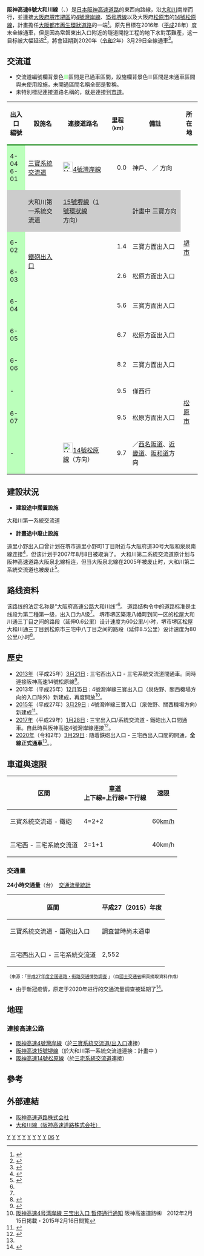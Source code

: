{{Infobox_road
|system           = [[都市高速道路|都市高速道路]]([[都道府縣道|一般府縣道]])
|marker_image     = [[File:Japanese_Urban_Expwy_Sign_0006.svg|100px]]
|highway_name     = 阪神高速6號大和川線 <br />{{lang|ja|阪神高速6号大和川線}}
|alternate_name   = {{lang|en|Route 6 Yamatogawa  Line}}
|map              = {{Highway system OSM map|frame-lat=34.59|frame-long=135.51|frame-width=300|frame-height=250|zoom=11|lengt=|plain=yes|stroke-width=3}}
|length           = 9.7
|opened           = 2013年 -現在
|starting_terminus= [[大阪府|大阪府]][[堺市|堺市]][[堺區|堺區]]（[[三寶系統交流道|三寶系統交流道]]）
|cities           = 堺市[[北區_(堺市)|北區]]
|ending_terminus  = 大阪府[[松原市_(日本)|松原市]]（{{link-ja|三宅系統交流道|三宅ジャンクション|三宅系統交流道}}）
|junction         = [[File:Hanshin_Urban_Expwy_Sign_0004.svg|26px]][[阪神高速4號灣岸線|4號灣岸線]]<br />[[File:Hanshin_Urban_Expwy_Sign_0014.svg|26px]][[阪神高速14號松原線|14號松原線]]}}

'''阪神高速6號大和川線'''（{{jpn|j=阪神高速6号大和川線|hg=はんしんこうそく6ごう やまとがわせん}}、{{lang-en|Route 6 Yamatogawa  Line}}）是[[日本|日本]][[阪神高速道路|阪神高速道路]]的東西向路線，沿[[大和川|大和川]]南岸而行，並連接[[大阪府|大阪府]][[堺市|堺市]][[堺區|堺區]]的[[阪神高速4號灣岸線|4號灣岸線]]、[[阪神高速15号堺線|15号堺線]]以及大阪府[[松原市_(日本)|松原市]]的[[阪神高速14號松原線|14號松原線]]，計畫擔任[[大阪都市再生環狀道路|大阪都市再生環狀道路]]的一端<ref>{{Cite news|title=阪神高速6号大和川線、三寶系統交流道 - 鐵砲出入口通車…與湾岸線的方便性增加　1月28日|newspaper=[[Response.|Response.]]|date=2016-12-28|url=http://response.jp/article/2016/12/28/287709.html|accessdate=2017-01-05|publisher=株式会社イード|archive-date=2017-01-05|archive-url=https://web.archive.org/web/20170105001026/http://response.jp/article/2016/12/28/287709.html|dead-url=no}}</ref>。原先目標在2016年（[[平成|平成]]28年）度末全線通車，但是因為常磐東出入口附近的隧道開挖工程的地下水對策難產，这一目标被大幅延迟<ref>{{Cite news|title=大阪府工事の「設計トラブル」巡る争いに新たな火種|newspaper={{link-jp|日經土木工程|日経コンストラクション}}|date=2015-08-17|author=木村駿|url=https://www.nikkei.com/article/DGXMZO90609920X10C15A8000000/|accessdate=2015-08-22}}</ref>，將會延期到2020年（[[令和|令和]]2年）3月29日全線通車<ref name="press20200128">{{Cite web|url=https://www.hanshin-exp.co.jp/company/200128_press2.pdf|title=阪神高速6号大和川線（鉄砲〜三宅西）開通について|date=2020-01-28|accessdate=2020-01-28|publisher=阪神高速道路株式会社|format=PDF}}</ref>。

== 交流道 ==
* 交流道編號欄背景色<span style="color:#BFB">■</span>區間是已通車區間，設施欄背景色<span style="color:#CCC">■</span>區間是未通車區間與未使用設施，未開通區間名稱全部是暫稱。
* 未特別標記連接道路名稱的，就是連接到[[市町村道|市道]]。 
{|class="wikitable"
|-
!style="border-bottom:3px solid green;"|出入口<br />編號
!style="border-bottom:3px solid green;"|設施名
!style="border-bottom:3px solid green;"|連接道路名
!style="border-bottom:3px solid green;"|里程<small></small><br /><small>（km）</small>
!style="border-bottom:3px solid green;"|備註
! style="border-bottom:3px solid green;" |所在地
|-
! style="background-color:#bfb;"|4-04<br />6-01
|[[三寶系統交流道|三寶系統交流道]]
|[[File:Hanshin_Urban_Expwy_Sign_0004.svg|26px]][[阪神高速4號灣岸線|4號灣岸線]]
|style="text-align:right;"|0.0
|神戶、 {{link-ja|南港南出入口|南港南出入口|南港}}／ {{link-ja|泉佐野南出入口|泉佐野南出入口|泉佐野}}方向
|rowspan="6"|[[堺市|堺市]]
|-
! style="background-color:#ccc;"|
|style="background-color:#ccc;"|大和川第一系統交流道
|style="background-color:#ccc;"|[[阪神高速15號堺線|15號堺線]]（[[阪神高速1號環狀線|1號環狀線]]方向）
|style="background-color:#ccc; text-align:right;"|
|style="background-color:#ccc;"|計畫中 三寶方向
|-
! style="background-color:#bfb;"|6-02
|rowspan="2"|[[鐵砲出入口|鐵砲出入口]]
|rowspan="2"|{{link-ja|國道26號 (日本))|国道26号|國道26號}}
|style="text-align:right;"|1.4
|三寶方面出入口
|-
!style="background-color:#BFB;"|6-03
|style="text-align:right;"|2.6
|松原方面出入口
|-
! style="background-color:#BFB;"|6-04
|rowspan="2"|{{link-ja|常磐出入口|常磐出入口|常磐出入口}}
|rowspan="2"|{{link-ja|大阪府道28號大阪高石線|大阪府道28号大阪高石線|大阪高石線}}
|style="text-align:right;"|5.6
|三寶方面出入口
|-
! style="background-color:#BFB;"|6-05
|style="text-align:right;"|6.7
|松原方面出入口
|-
! style="background-color:#BFB;"|6-06
|{{link-ja|天美出入口|天美出入口|天美出入口}}
|{{link-ja|大阪府道26號大阪狹山線|大阪府道26号大阪狭山線|大阪狹山線}}
|style="text-align:right;"|8.2
|三寶方面出入口
|rowspan="4"|[[松原市_(日本)|松原市]]
|-
! style="background-color:#BFB;"|-
|{{link-ja|三宅西出入口|三宅西出入口|三宅西出TB}}
|
|style="text-align:right;"|9.5
|僅西行
|-
! style="background-color:#BFB;"|6-07
|{{link-ja|三宅西出入口|三宅西出入口|三宅西出入口}}
|{{link-ja|大阪府道42號*179號住吉八尾線|大阪府道42号・179号住吉八尾線|住吉八尾線}}
|style="text-align:right;"|9.5
|松原方面出入口
|-
! style="background-color:#bfb;"|-
|{{link-ja|三宅系統交流道|三宅ジャンクション|三宅系統交流道}}
|[[File:Hanshin_Urban_Expwy_Sign_0014.svg|26px]][[阪神高速14號松原線|14號松原線]]（{{link-ja|松原系統交流道|松原ジャンクション|松原系統交流道}}方向）
|style="text-align:right;"|9.7
|{{link-ja|大堀出入口|大堀出入口|大堀出入口}}／[[西名阪自動車道|西名阪道]]、[[近畿自動車道|近畿道]]、[[阪和自動車道|阪和道]]方向
|}

== 建設狀況 ==
* '''建設途中擱置設施'''
大和川第一系統交流道
*'''計畫途中廢止設施'''
遠里小野出入口曾计划在堺市遠里小野町1丁目附近与大阪府道30号大阪和泉泉南線连接<ref>{{Cite web|url=http://www.jehdra.go.jp/pdf/kyoutei/k035.pdf|title=大阪府道高速大阪池田線等に関する協定 別紙「新設又は改築に係る工事の内容及び工事に要する債務引受限度額」|format=PDF|date=2006-03-31|publisher=独立行政法人日本高速道路保有・債務返済機構、阪神高速道路株式会社|accessdate=2018-03-19}}</ref>，但该计划于2007年8月8日被取消了。
大和川第二系統交流道原计划与阪神高速道路大阪泉北線相连，但当大阪泉北線在2005年被废止时，大和川第二系統交流道也被废止<ref name="omote">{{Cite web|url=https://www.hanshin-exp.co.jp/company/torikumi/building/yamatogawa/files/YAMATOGAWA_OMOTE_201711.pdf.pdf|title=大和川線|publisher=大阪府、堺市、阪神高速道路|accessdate=2018-03-19}}</ref>。

== 路线资料 ==
该路线的法定名称是“大阪府高速公路大和川线”<ref name="omote" />。 道路结构令中的道路标准是主线段为第二種第一级，出入口为A级<ref name="omote" />。 堺市堺区築港八幡町到同一区的松屋大和川通三丁目之间的路段（延伸0.6公里）设计速度为60公里/小时，堺市堺区松屋大和川通三丁目到松原市三宅中八丁目之间的路段（延伸8.5公里）设计速度为80公里/小时<ref name="kyoutei2013">{{Cite web|url=https://www.hanshin-exp.co.jp/company/kigyou/kyoka/henkoukyoutei-20130321.pdf|title=大阪府道高速大阪池田線等に関する協定の一部を変更する協定|date=2013-03-21|publisher=独立行政法人日本高速道路保有・債務返済機構、阪神高速道路株式会社|accessdate=2018-03-19}}</ref>。

== 歷史 ==
* [[2013年|2013年]]（平成25年）[[3月21日|3月21日]] : 三宅西出入口 - 三宅系統交流道間通車。同時連接阪神高速14號松原線<ref>{{Cite web|url=http://www.hanshin-exp.co.jp/topics2/1361351459F.pdf|title=阪神高速６号大和川線（三宅西～三宅中）開通について|accessdate=2013-05-28|publisher=阪神高速道路|archiveurl=https://web.archive.org/web/20130528084949/http://www.hanshin-exp.co.jp/topics2/1361351459F.pdf|archivedate=2013-05-28}}</ref>。
* 2013年（平成25年）[[12月15日|12月15日]] : 4號灣岸線三寶出入口（泉佐野、關西機場方向的入口除外）新建成，再度開放<ref>[http://www.hanshin-exp.co.jp/company/torikumi/building/yamatogawa/2011-0428-1259.pdf 阪神高速4号湾岸線 三宝出入口 暫停通行通知] {{webarchive|url=https://web.archive.org/web/20130313134534/http://www.hanshin-exp.co.jp/company/torikumi/building/yamatogawa/2011-0428-1259.pdf |date=2013-03-13 }} 阪神高速道路㈱　2012年2月15日掲載・2015年2月16日閲覧</ref>。
* [[2015年|2015年]]（平成27年）[[3月29日|3月29日]] : 4號灣岸線三寶入口（泉佐野、關西機場方向）新建成<ref>{{Cite web |date=2015-02-13 |url=http://www.hanshin-exp.co.jp/topics2/1423802244F.pdf |title=松原系統交流道（北西橫渡線）及４号湾岸線三宝入口･･･ |format=PDF |publisher=阪神高速道路株式会社 |accessdate=2017-04-04 |archive-url=https://web.archive.org/web/20150214234401/http://www.hanshin-exp.co.jp/topics2/1423802244F.pdf |archive-date=2015-02-14 |dead-url=yes }}</ref>。
* [[2017年|2017年]]（平成29年）[[1月28日|1月28日]] : 三宝出入口/系統交流道 - 鐵砲出入口間通車。自此時與阪神高速4號灣岸線連接<ref>{{Cite web|url=http://www.hanshin-exp.co.jp/company/files/20161227press2.pdf|title=阪神高速 大和川線（三宝系統交流道〜鐵砲）通車|date=2016-12-27|accessdate=2016-12-27|publisher=阪神高速道路株式会社|format=PDF|archive-url=https://web.archive.org/web/20161227202246/http://www.hanshin-exp.co.jp/company/files/20161227press2.pdf|archive-date=2016-12-27|dead-url=yes}}</ref>。
* [[2020年|2020年]]（令和2年）[[3月29日|3月29日]] : 随着鉄砲出入口 - 三宅西出入口間的開通，'''全線正式通車'''<ref name="press20200128" />。。

== 車道與速限 ==
{| border="1" class="wikitable" style="text-align:center"
|-
!区間
![[車道|車道]]<br />上下線=上行線+下行線
!速限
|-
|三寶系統交流道 - 鐵砲
|4=2+2
|60[[km/h|km/h]]
|-
|三宅西 - 三宅系統交流道
|2=1+1
|40km/h
|}

=== 交通量 ===
'''24小時交通量'''（台）　[[交通流量統計|交通流量統計]]

{| class="wikitable" style="text-align:center"
!區間 !! 平成27（2015）年度
|-  
| 三寶系統交流道 - 鐵砲出入口 || 調査當時尚未通車
|-
| 三宅西出入口 - 三宅系統交流道 || 2,552
|}
<small>（來源：「[http://www.mlit.go.jp/road/census/h27/index.html 平成27年度全国道路・街路交通情勢調査] {{Wayback|url=http://www.mlit.go.jp/road/census/h27/index.html |date=20170805090328 }}」（自[[國土交通省|國土交通省]]網頁摘取資料作成）</small>
* 由于新冠疫情，原定于2020年进行的交通流量调查被延期了<ref>{{Cite web|url=http://www1.mlit.go.jp/road/ir/ir-council/ict/pdf04/01.pdf|title=令和2年度全国道路・街路交通情勢調査の延期について|date=2020-10-14|accessdate=2021-05-10|publisher=国土交通省 道路局|format=PDF}}</ref>。

== 地理 ==
=== 連接高速公路 ===
* [[阪神高速4號灣岸線|阪神高速4號灣岸線]]（於[[三寶出入口|三寶系統交流道/出入口]]連接）
* [[阪神高速15號堺線|阪神高速15號堺線]]（於大和川第一系統交流道連接：計畫中 ）
* [[阪神高速14號松原線|阪神高速14號松原線]]（於[[三宅系統交流道|三宅系統交流道]]連接）

== 參考 ==
{{Reflist|2}}

== 外部連結 ==
* [https://web.archive.org/web/20151127180644/http://www.hanshin-exp.co.jp/drivers/index.html 阪神高速道路株式会社]
* [https://web.archive.org/web/20160316141824/http://www.hanshin-exp.co.jp/company/torikumi/building/yamatogawa/index.html 大和川線（阪神高速道路株式会社）]

{{阪神高速道路}}
{{阪神高速6號大和川線}}
{{Portal bar|日本|公路}}

{{Translation/Ref|JA|阪神高速6号大和川線|87753094}}

[[Category:2013年完工交通基礎設施|Y]]
[[Category:2013年日本建立|Y]]
[[Category:2015年完工交通基礎設施|Y]]
[[Category:2015年日本建立|Y]]
[[Category:2017年完工交通基礎設施|Y]]
[[Category:2017年日本建立|Y]]
[[Category:2020年完工交通基礎設施|Y]]
[[Category:2020年日本建立|Y]]
[[Category:阪神高速道路|06]]
[[Category:大阪府道|Y]]